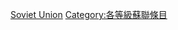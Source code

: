 {{Emptycat}}
{{Articles by Quality|topic=蘇聯|project=蘇聯|format=toc}}

[[Category:初级条目|Soviet Union]]
[[Category:各等級蘇聯條目‎|Category:各等級蘇聯條目‎]]